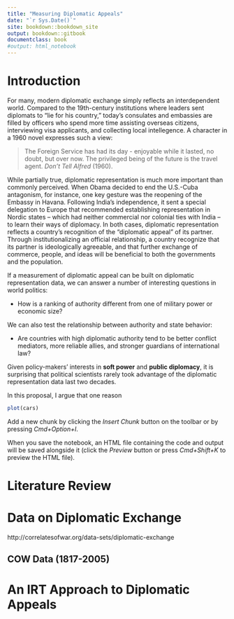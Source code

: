 ```yaml
---
title: "Measuring Diplomatic Appeals"
date: "`r Sys.Date()`"
site: bookdown::bookdown_site
output: bookdown::gitbook
documentclass: book
#output: html_notebook
---
```

# Introduction
For many, modern diplomatic exchange simply reflects an interdependent world. Compared to the 19th-century institutions where leaders sent diplomats to “lie for his country,” today’s consulates and embassies are filled by officers who spend more time assisting overseas citizens, interviewing visa applicants, and collecting local intellegence. A character in a 1960 novel expresses such a view: 

> The Foreign Service has had its day - enjoyable while it lasted, no doubt, but over now. The privileged being of the future is the travel agent.
> *Don't Tell Alfred* (1960). 

While partially true, diplomatic representation is much more important than commonly perceived. When Obama decided to end the U.S.-Cuba antagonism, for instance, one key gesture was the reopening of the Embassy in Havana. Following India’s independence, it sent a special delegation to Europe that recommended establishing representation in Nordic states – which had neither commercial nor colonial ties with India – to learn their ways of diplomacy. In both cases, diplomatic representation reflects a country’s recognition of the “diplomatic appeal” of its partner. Through institutionalizing an official relationship, a country recognize that its partner is ideologically agreeable,
and that further exchange of commerce, people, and ideas will be beneficial to both the governments and the population.


If a measurement of diplomatic appeal can be built on diplomatic representation data, we can answer a number of interesting questions in world politics: 

* How is a ranking of authority different from one of military power or economic size? 

We can also test the relationship between authority and state behavior:

* Are countries with high diplomatic authority tend to be better conflict mediators, more reliable allies, and stronger guardians of international law? 

Given policy-makers’ interests in **soft power** and **public diplomacy**, it is surprising that political scientists rarely took advantage of the diplomatic representation data last two decades. 

In this proposal, I argue that one reason 


```r
plot(cars)
```

Add a new chunk by clicking the *Insert Chunk* button on the toolbar or by pressing *Cmd+Option+I*.

When you save the notebook, an HTML file containing the code and output will be saved alongside it (click the *Preview* button or press *Cmd+Shift+K* to preview the HTML file).

# Literature Review

# Data on Diplomatic Exchange
http://correlatesofwar.org/data-sets/diplomatic-exchange

## COW Data (1817-2005)

# An IRT Approach to Diplomatic Appeals





















